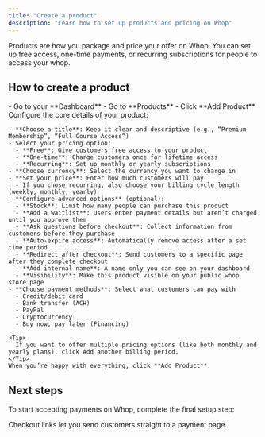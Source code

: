 ```yaml
---
title: "Create a product"
description: "Learn how to set up products and pricing on Whop"
---
```


Products are how you package and price your offer on Whop. You can set up free access, one-time payments, or recurring subscriptions for people to access your whop.

## How to create a product

<Steps>
  <Step title="Add a product" titleSize="h3">
    - Go to your **Dashboard**
    - Go to **Products**
    - Click **Add Product**
  </Step>
  <Step title="Set up your product details" titleSize="h3">
    Configure the core details of your product:

    - **Choose a title**: Keep it clear and descriptive (e.g., “Premium Membership”, “Full Course Access”)
    - Select your pricing option:
      - **Free**: Give customers free access to your product
      - **One-time**: Charge customers once for lifetime access
      - **Recurring**: Set up monthly or yearly subscriptions
    - **Choose currency**: Select the currency you want to charge in
    - **Set your price**: Enter how much customers will pay
      - If you chose recurring, also choose your billing cycle length (weekly, monthly, yearly)
    - **Configure advanced options** (optional):
      - **Stock**: Limit how many people can purchase this product
      - **Add a waitlist**: Users enter payment details but aren’t charged until you approve them
      - **Ask questions before checkout**: Collect information from customers before they purchase
      - **Auto-expire access**: Automatically remove access after a set time period
      - **Redirect after checkout**: Send customers to a specific page after they complete checkout
      - **Add internal name**: A name only you can see on your dashboard
      - **Visibility**: Make this product visible on your public whop store page
    - **Choose payment methods**: Select what customers can pay with
      - Credit/debit card
      - Bank transfer (ACH)
      - PayPal
      - Cryptocurrency
      - Buy now, pay later (Financing)

    <Tip>
      If you want to offer multiple pricing options (like both monthly and yearly plans), click Add another billing period.
    </Tip>
    When you’re happy with everything, click **Add Product**.
  </Step>
</Steps>

## Next steps

To start accepting payments on Whop, complete the final setup step:

<Card title="Copy checkout link" icon="link" href="/payments/create-checkout-link">
  Checkout links let you send customers straight to a payment page.
</Card>